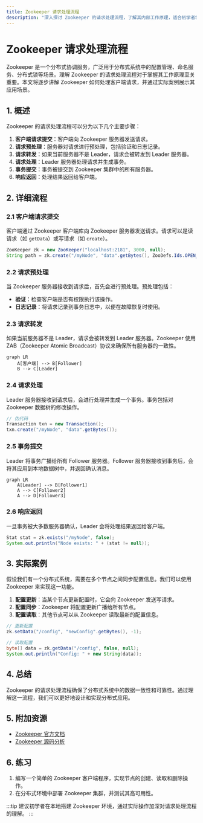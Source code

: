 ```yaml
---
title: Zookeeper 请求处理流程
description: "深入探讨 Zookeeper 的请求处理流程，了解其内部工作原理，适合初学者学习。"
---
```


# Zookeeper 请求处理流程

Zookeeper 是一个分布式协调服务，广泛用于分布式系统中的配置管理、命名服务、分布式锁等场景。理解 Zookeeper 的请求处理流程对于掌握其工作原理至关重要。本文将逐步讲解 Zookeeper 如何处理客户端请求，并通过实际案例展示其应用场景。

## 1. 概述

Zookeeper 的请求处理流程可以分为以下几个主要步骤：

1. **客户端请求提交**：客户端向 Zookeeper 服务器发送请求。
2. **请求预处理**：服务器对请求进行预处理，包括验证和日志记录。
3. **请求转发**：如果当前服务器不是 Leader，请求会被转发到 Leader 服务器。
4. **请求处理**：Leader 服务器处理请求并生成事务。
5. **事务提交**：事务被提交到 Zookeeper 集群中的所有服务器。
6. **响应返回**：处理结果返回给客户端。

## 2. 详细流程

### 2.1 客户端请求提交

客户端通过 Zookeeper 客户端库向 Zookeeper 服务器发送请求。请求可以是读请求（如 `getData`）或写请求（如 `create`）。

```java
ZooKeeper zk = new ZooKeeper("localhost:2181", 3000, null);
String path = zk.create("/myNode", "data".getBytes(), ZooDefs.Ids.OPEN_ACL_UNSAFE, CreateMode.PERSISTENT);
```

### 2.2 请求预处理

当 Zookeeper 服务器接收到请求后，首先会进行预处理。预处理包括：

- **验证**：检查客户端是否有权限执行该操作。
- **日志记录**：将请求记录到事务日志中，以便在故障恢复时使用。

### 2.3 请求转发

如果当前服务器不是 Leader，请求会被转发到 Leader 服务器。Zookeeper 使用 ZAB（Zookeeper Atomic Broadcast）协议来确保所有服务器的一致性。

```mermaid
graph LR
    A[客户端] --> B[Follower]
    B --> C[Leader]
```

### 2.4 请求处理

Leader 服务器接收到请求后，会进行处理并生成一个事务。事务包括对 Zookeeper 数据树的修改操作。

```java
// 伪代码
Transaction txn = new Transaction();
txn.create("/myNode", "data".getBytes());
```

### 2.5 事务提交

Leader 将事务广播给所有 Follower 服务器。Follower 服务器接收到事务后，会将其应用到本地数据树中，并返回确认消息。

```mermaid
graph LR
    A[Leader] --> B[Follower1]
    A --> C[Follower2]
    A --> D[Follower3]
```

### 2.6 响应返回

一旦事务被大多数服务器确认，Leader 会将处理结果返回给客户端。

```java
Stat stat = zk.exists("/myNode", false);
System.out.println("Node exists: " + (stat != null));
```

## 3. 实际案例

假设我们有一个分布式系统，需要在多个节点之间同步配置信息。我们可以使用 Zookeeper 来实现这一功能。

1. **配置更新**：当某个节点更新配置时，它会向 Zookeeper 发送写请求。
2. **配置同步**：Zookeeper 将配置更新广播给所有节点。
3. **配置读取**：其他节点可以从 Zookeeper 读取最新的配置信息。

```java
// 更新配置
zk.setData("/config", "newConfig".getBytes(), -1);

// 读取配置
byte[] data = zk.getData("/config", false, null);
System.out.println("Config: " + new String(data));
```

## 4. 总结

Zookeeper 的请求处理流程确保了分布式系统中的数据一致性和可靠性。通过理解这一流程，我们可以更好地设计和实现分布式应用。

## 5. 附加资源

- [Zookeeper 官方文档](https://zookeeper.apache.org/doc/current/)
- [Zookeeper 源码分析](https://github.com/apache/zookeeper)

## 6. 练习

1. 编写一个简单的 Zookeeper 客户端程序，实现节点的创建、读取和删除操作。
2. 在分布式环境中部署 Zookeeper 集群，并测试其高可用性。

:::tip
建议初学者在本地搭建 Zookeeper 环境，通过实际操作加深对请求处理流程的理解。
:::